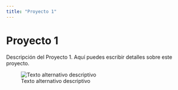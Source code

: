 ```yaml
---
title: "Proyecto 1"
---
```


# Proyecto 1

Descripción del Proyecto 1. Aquí puedes escribir detalles sobre este proyecto.

![Texto alternativo descriptivo](public/project1/01.jpg)
